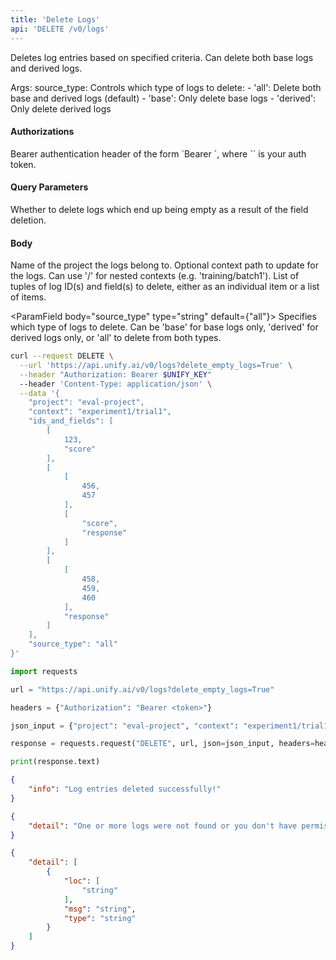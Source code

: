 ```yaml
---
title: 'Delete Logs'
api: 'DELETE /v0/logs'
---
```

Deletes log entries based on specified criteria. Can delete both base logs and derived logs.

Args:
    source_type: Controls which type of logs to delete:
        - 'all': Delete both base and derived logs (default)
        - 'base': Only delete base logs
        - 'derived': Only delete derived logs

#### Authorizations

<ParamField header="Authorization" type="string" required="true">
  Bearer authentication header of the form `Bearer <token>`, where `<token>` is your auth token.
</ParamField>

#### Query Parameters

<ParamField query="delete_empty_logs" type="boolean" >
Whether to delete logs which end up being empty as a result of the field deletion.
</ParamField>

#### Body

<ParamField body="project" type="string" required="true">
Name of the project the logs belong to.
</ParamField>

<ParamField body="context" type="any | null" >
Optional context path to update for the logs. Can use '/' for nested contexts (e.g. 'training/batch1').
</ParamField>

<ParamField body="ids_and_fields" type="[array]" required="true">
List of tuples of log ID(s) and field(s) to delete, either as an individual item or a list of items.
</ParamField>

<ParamField body="source_type" type="string"  default={"all"}>
Specifies which type of logs to delete. Can be 'base' for base logs only, 'derived' for derived logs only, or 'all' to delete from both types.
</ParamField>

<RequestExample>

```bash cURL
curl --request DELETE \
  --url 'https://api.unify.ai/v0/logs?delete_empty_logs=True' \
  --header "Authorization: Bearer $UNIFY_KEY"
  --header 'Content-Type: application/json' \
  --data '{
    "project": "eval-project",
    "context": "experiment1/trial1",
    "ids_and_fields": [
        [
            123,
            "score"
        ],
        [
            [
                456,
                457
            ],
            [
                "score",
                "response"
            ]
        ],
        [
            [
                458,
                459,
                460
            ],
            "response"
        ]
    ],
    "source_type": "all"
}'
```

```python Python
import requests

url = "https://api.unify.ai/v0/logs?delete_empty_logs=True"

headers = {"Authorization": "Bearer <token>"}

json_input = {"project": "eval-project", "context": "experiment1/trial1", "ids_and_fields": [[123, "score"], [[456, 457], ["score", "response"]], [[458, 459, 460], "response"]], "source_type": "all"}

response = requests.request("DELETE", url, json=json_input, headers=headers)

print(response.text)
```

</RequestExample>
<ResponseExample>

```json 200
{
    "info": "Log entries deleted successfully!"
}
```

```json 404
{
    "detail": "One or more logs were not found or you don't have permission to delete them."
}
```

```json 422
{
    "detail": [
        {
            "loc": [
                "string"
            ],
            "msg": "string",
            "type": "string"
        }
    ]
}
```

</ResponseExample>
